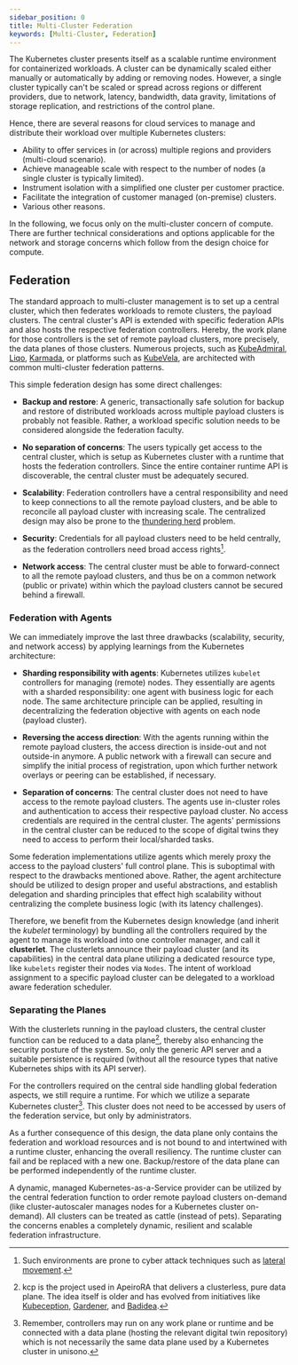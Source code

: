 ```yaml
---
sidebar_position: 0
title: Multi-Cluster Federation
keywords: [Multi-Cluster, Federation]
---
```


The Kubernetes cluster presents itself as a scalable runtime environment for containerized workloads.
A cluster can be dynamically scaled either manually or automatically by  adding or removing nodes. However, a single cluster typically can't be scaled or spread across regions or different providers, due to network, latency, bandwidth, data gravity, limitations of storage replication, and restrictions of the control plane.

Hence, there are several reasons for cloud services to manage and distribute their workload over multiple Kubernetes clusters:
-	Ability to offer services in (or across) multiple regions and providers (multi-cloud scenario).
-	Achieve manageable scale with respect to the number of nodes (a single cluster is typically limited).
-	Instrument isolation with a simplified one cluster per customer practice.
- Facilitate the integration of customer managed (on-premise) clusters.
- Various other reasons.

In the following, we focus only on the multi-cluster concern of compute. There are further technical considerations and options applicable for the network and storage concerns which follow from the design choice for compute.


## Federation

The standard approach to multi-cluster management is to set up a central cluster, which then federates workloads to remote clusters, the payload clusters.
The central cluster's API is extended with specific federation APIs and also hosts the respective federation controllers. Hereby, the <Term>work plane</Term> for those controllers is the set of remote payload clusters, more precisely, the <Term>data planes</Term> of those clusters.
Numerous projects, such as [KubeAdmiral](https://kubeadmiral.io/), [Liqo](https://liqo.io/), [Karmada](https://karmada.io/), or platforms such as [KubeVela](https://kubevela.io/), are architected with common multi-cluster federation patterns.

<ApeiroFigure src="/multi-cluster-federation/img/federation.svg"
  alt="Federation with a central and payload clusters"
  caption="Federation with a central and payload clusters"
  width="100%"/>

This simple federation design has some direct challenges:

- **Backup and restore**:
  A generic, transactionally safe solution for backup and restore of distributed workloads across multiple payload clusters is probably not feasible. Rather, a workload specific solution needs to be considered alongside the federation faculty.

- **No separation of concerns**:
  The users typically get access to the central cluster, which is setup as Kubernetes cluster with a runtime that hosts the federation controllers. Since the entire container runtime API is discoverable, the central cluster must be adequately secured.

- **Scalability**:
  Federation controllers have a central responsibility and need to keep connections to all the remote payload clusters, and be able to reconcile all payload cluster with increasing scale. The centralized design may also be prone to the [thundering herd](https://en.wikipedia.org/wiki/Thundering_herd_problem) problem.

- **Security**:
  Credentials for all payload clusters need to be held centrally, as the federation controllers need broad access rights[^1].

  [^1]: Such environments are prone to cyber attack techniques such as [lateral movement](https://en.wikipedia.org/wiki/Lateral_movement_(cybersecurity)).

- **Network access**:
  The central cluster must be able to forward-connect to all the remote payload clusters, and thus be on a common network (public or private) within which the payload clusters cannot be secured behind a firewall.


### Federation with Agents

We can immediately improve the last three drawbacks (scalability, security, and network access) by applying learnings from the Kubernetes architecture:

- **Sharding responsibility with agents**:
  Kubernetes utilizes `kubelet` controllers for managing (remote) nodes. They essentially are agents with a sharded responsibility: one agent with business logic for each node.
  The same architecture principle can be applied, resulting in decentralizing the federation objective with agents on each node (payload cluster).

- **Reversing the access direction**:
  With the agents running within the remote payload clusters, the access direction is inside-out and not outside-in anymore. A public network with a firewall can secure and simplify the initial process of registration, upon which further network overlays or peering can be established, if necessary.

- **Separation of concerns**:
  The central cluster does not need to have access to the remote payload clusters. The agents use in-cluster roles and authentication to access their respective payload cluster.
  No access credentials are required in the central cluster. The agents' permissions in the central cluster can be reduced to the scope of digital twins they need to access to perform their local/sharded tasks.

Some federation implementations utilize agents which merely proxy the access to the payload clusters' full control plane. This is suboptimal with respect to the drawbacks mentioned above.
Rather, the agent architecture should be utilized to design proper and useful abstractions, and establish delegation and sharding principles that effect high scalability without centralizing the complete business logic (with its latency challenges).

Therefore, we benefit from the Kubernetes design knowledge (and inherit the *kubelet* terminology) by bundling all the controllers required by the agent to manage its workload into one controller manager, and call it **clusterlet**.
The clusterlets announce their payload cluster (and its capabilities) in the central data plane utilizing a dedicated resource type, like `kubelets` register their nodes via `Nodes`. The intent of workload assignment to a specific payload cluster can be delegated to a workload aware federation scheduler.

<ApeiroFigure src="/multi-cluster-federation/img/clusterlets.svg"
  alt="Federation with clusterlet agents"
  caption="Federation with clusterlet agents"
  width="100%"/>


### Separating the Planes

With the clusterlets running in the payload clusters, the central cluster function can be reduced to a data plane[^2], thereby also enhancing the security posture of the system. So, only the generic API server and a suitable persistence is required (without all the resource types that native Kubernetes ships with its API server).

[^2]: <Project>kcp</Project> is the project used in ApeiroRA that delivers a clusterless, pure data plane. The idea itself is older and has evolved from initiatives like [Kubeception](https://www.youtube.com/watch?v=EbNxGK9MwN4), [Gardener](https://gardener.cloud/docs/getting-started/architecture/), and [Badidea](https://www.youtube.com/watch?v=fxqV24h_ocs).

For the <Term>controllers</Term> required on the central side handling global federation aspects, we still require a runtime. For which we utilize a separate Kubernetes cluster[^3]. This cluster does not need to be accessed by users of the federation service, but only by administrators.

[^3]: Remember, controllers may run on any work plane or runtime and be connected with a data plane (hosting the relevant digital twin repository) which is not necessarily the same data plane used by a Kubernetes cluster in unisono.

<ApeiroFigure src="/multi-cluster-federation/img/planes.svg"
  alt="Federation with separated planes"
  caption="Federation with separated planes"
  width="100%"/>

As a further consequence of this design, the data plane only contains the federation and workload resources and is not bound to and intertwined with a runtime cluster, enhancing the overall resiliency. The runtime cluster can fail and be replaced with a new one. Backup/restore of the data plane can be performed independently of the runtime cluster.

A dynamic, managed Kubernetes-as-a-Service provider can be utilized by the central federation function to order remote payload clusters on-demand (like cluster-autoscaler manages nodes for a Kubernetes cluster on-demand). All clusters can be treated as cattle (instead of pets). Separating the concerns enables a completely dynamic, resilient and scalable federation infrastructure.
